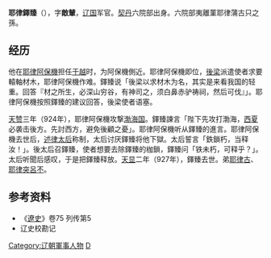 '''耶律鐸臻'''（{{bd|？||927年||catIdx=Yelu耶律}}），字'''敵輦'''，[[辽国|辽国]]军官。[[契丹|契丹]]六院部出身。六院部夷離菫耶律蒲古只之孫。
== 经历 ==
他在[[耶律阿保機|耶律阿保機]]担任[[于越|于越]]时，为阿保機側近。耶律阿保機即位，[[後梁|後梁]]派遣使者求要轅軸材木，耶律阿保機作难。鐸臻说「後梁以求材木为名，其实是来看我国的轻重。回答『材之所生，必深山穷谷，有神司之，须白鼻赤驴祷祠，然后可伐』」。耶律阿保機按照鐸臻的建议回答，後梁使者语塞。

[[天赞|天赞]]三年（924年），耶律阿保機攻撃[[渤海国|渤海国]]。鐸臻諫言「陛下先攻打渤海，[[定难节度使|西夏]]必袭击後方。先討西方，避免後顧之憂」。耶律阿保機听从鐸臻的進言。耶律阿保機去世后，[[述律平|述律太后]]称制，太后讨厌鐸臻将他下獄。太后誓言「鉄鎖朽，当释汝！」。後太后召鐸臻，使者想要去除鐸臻的枷鎖，鐸臻问「铁未朽，可释乎？」。太后听聞后感叹，于是把鐸臻释放。[[天显|天显]]二年（927年），鐸臻去世。弟[[耶律古|耶律古]]、[[耶律突呂不|耶律突呂不]]。

== 参考资料 ==
*《[[遼史|遼史]]》卷75 列传第5
*辽史校勘记

{{DEFAULTSORT:Yelu耶律}}
[[Category:辽朝軍事人物|Category:辽朝軍事人物]]
[[Category:耶律氏|D]]
